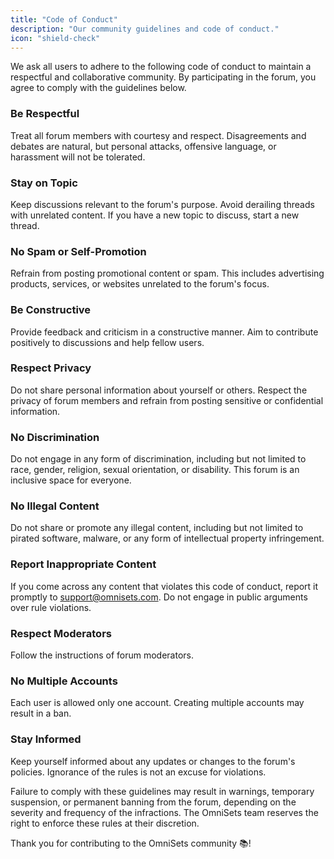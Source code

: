 ```yaml
---
title: "Code of Conduct"
description: "Our community guidelines and code of conduct."
icon: "shield-check"
---
```


We ask all users to adhere to the following code of conduct to maintain a respectful and collaborative community. By participating in the forum, you agree to comply with the guidelines below.

### Be Respectful

Treat all forum members with courtesy and respect. Disagreements and debates are natural, but personal attacks, offensive language, or harassment will not be tolerated.

### Stay on Topic

Keep discussions relevant to the forum's purpose. Avoid derailing threads with unrelated content. If you have a new topic to discuss, start a new thread.

### No Spam or Self-Promotion

Refrain from posting promotional content or spam. This includes advertising products, services, or websites unrelated to the forum's focus.

### Be Constructive

Provide feedback and criticism in a constructive manner. Aim to contribute positively to discussions and help fellow users.

### Respect Privacy

Do not share personal information about yourself or others. Respect the privacy of forum members and refrain from posting sensitive or confidential information.

### No Discrimination

Do not engage in any form of discrimination, including but not limited to race, gender, religion, sexual orientation, or disability. This forum is an inclusive space for everyone.

### No Illegal Content

Do not share or promote any illegal content, including but not limited to pirated software, malware, or any form of intellectual property infringement.

### Report Inappropriate Content

If you come across any content that violates this code of conduct, report it promptly to [support@omnisets.com](mailto:support@omnisets.com). Do not engage in public arguments over rule violations.

### Respect Moderators

Follow the instructions of forum moderators.

### No Multiple Accounts

Each user is allowed only one account. Creating multiple accounts may result in a ban.

### Stay Informed

Keep yourself informed about any updates or changes to the forum's policies. Ignorance of the rules is not an excuse for violations.

Failure to comply with these guidelines may result in warnings, temporary suspension, or permanent banning from the forum, depending on the severity and frequency of the infractions. The OmniSets team reserves the right to enforce these rules at their discretion.

Thank you for contributing to the OmniSets community 📚!